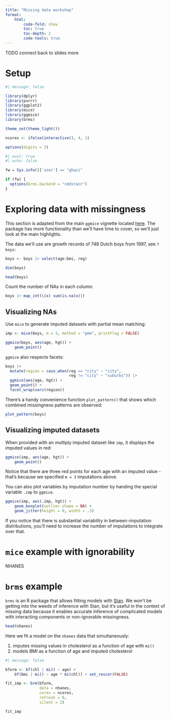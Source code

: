 ```yaml
---
title: "Missing data workshop"
format: 
    html:
        code-fold: show 
        toc: true
        toc-depth: 2
        code-tools: true
---
```



TODO connect back to slides more

# Setup

```r
#| message: false

library(dplyr)
library(purrr)
library(ggplot2)
library(mice)
library(ggmice)
library(brms)

theme_set(theme_light())

ncores <- ifelse(interactive(), 4, 1)

options(digits = 3)
```

```r
#| eval: true
#| echo: false

fw = Sys.info()['user'] == "ghazi"

if (fw) {
  options(brms.backend = "cmdstanr")
}
```

# Exploring data with missingness

This section is adapted from the main `ggmice` vignette located [here](https://amices.org/ggmice/articles/ggmice.html#the-ggmice-function). The package has more functionality than we'll have time to cover, so we'll just look at the main highlights.

The data we'll use are growth records of 748 Dutch boys from 1997, see `?boys`:

```r
boys <- boys |> select(age:bmi, reg)

dim(boys)

head(boys)
```

Count the number of NAs in each column:

```r
boys |> map_int(\(x) sum(is.na(x)))
```

## Visualizing NAs

Use `mice` to generate imputed datasets with partial mean matching:

```r
imp <- mice(boys, m = 3, method = "pmm", printFlag = FALSE)
```

```r
ggmice(boys, aes(age, hgt)) + 
    geom_point()
```

`ggmice` also respects facets:

```r
boys |> 
  mutate(region = case_when(reg == "city" ~ "city",
                            reg != "city" ~ "suburbs")) |> 
  ggmice(aes(age, hgt)) + 
  geom_point() + 
  facet_wrap(vars(region))
```

There's a handy convenience function `plot_pattern()` that shows which combined missingness patterns are observed:

```r
plot_pattern(boys)
```


## Visualizing imputed datasets 

When provided with an multiply imputed dataset like `imp`, it displays the imputed values in red:

```r
ggmice(imp, aes(age, hgt)) + 
    geom_point()
```

Notice that there are three red points for each age with an imputed value - that's because we specified `m = 3` imputations above.

You can also plot variables by imputation number by handing the special variable `.imp` to `ggmice`.

```r
ggmice(imp, aes(.imp, hgt)) + 
    geom_boxplot(outlier.shape = NA) + 
    geom_jitter(height = 0, width = .3)
```

If you notice that there is substantial variability in between-imputation distributions, you'll need to increase the number of imputations to integrate over that.


# `mice` example with ignorability

NHANES

# `brms` example 

`brms` is an R package that allows fitting models with [Stan](https://mc-stan.org/). We won't be getting into the weeds of inference with Stan, but it's useful in the context of missing data because it enables accurate inference of complicated models with interacting components or non-ignorable missingness. 

```r
head(nhanes)
```

Here we fit a model on the `nhanes` data that simultaneously:

1. imputes missing values in cholesterol as a function of age with `mi()`
1. models BMI as a function of age and imputed cholesterol

```r
#| message: false

bform <- bf(chl | mi() ~ age) + 
    bf(bmi | mi() ~ age * mi(chl)) + set_rescor(FALSE)  

fit_imp <- brm(bform,
               data = nhanes, 
               cores = ncores, 
               refresh = 0,
               silent = 2)
```

```r
fit_imp
```


